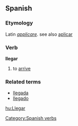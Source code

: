 ==Spanish==
===Etymology===
Latin ''[[applicare]]''. see also [[aplicar]]
===Verb===
[[Category:Spanish verbs]]
'''llegar'''

# to [[arrive]]

===Related terms===
*[[llegada]]
*[[llegado]]

[[hu:Llegar]]